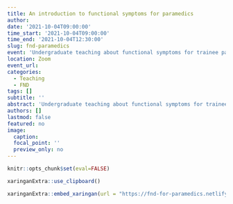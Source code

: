 ```yaml
---
title: An introduction to functional symptoms for paramedics
author:
date: '2021-10-04T09:00:00'
time_start: '2021-10-04T09:00:00'
time_end: '2021-10-04T12:30:00'
slug: fnd-paramedics
event: 'Undergraduate teaching about functional symptoms for trainee paramedics at Edgehill University'
location: Zoom
event_url: 
categories:
  - Teaching
  - FND
tags: []
subtitle: ''
abstract: 'Undergraduate teaching about functional symptoms for trainee paramedics at Edgehill University'
authors: []
lastmod: false
featured: no
image:
  caption:
  focal_point: ''
  preview_only: no
---
```


```r
knitr::opts_chunk$set(eval=FALSE)

xaringanExtra::use_clipboard()
```

```r
xaringanExtra::embed_xaringan(url = "https://fnd-for-paramedics.netlify.app")
```
